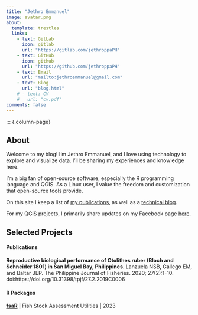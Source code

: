```yaml
---
title: "Jethro Emmanuel"
image: avatar.png
about:
  template: trestles
  links:
    - text: GitLab
      icon: gitlab
      url: "https://gitlab.com/jethroppaPH"
    - text: GitHub
      icon: github
      url: "https://github.com/jethroppaPH"
    - text: Email
      url: "mailto:jethroemmanuel@gmail.com"
    - text: Blog
      url: "blog.html"
    # - text: CV
    #   url: "cv.pdf"
comments: false
---
```

::: {.column-page}

## About

Welcome to my blog! I’m Jethro Emmanuel, and I love using technology to explore and visualize data. I’ll be sharing my experiences and knowledge here.

I’m a big fan of open-source software, especially the R programming language and QGIS. As a Linux user, I value the freedom and customization that open-source tools provide.

On this site I keep a list of [my publications](papers), as well as a [technical blog](blog.html).

For my QGIS projects, I primarily share updates on my Facebook page [here](https://web.facebook.com/becoolmaps/).

<p></p>

## Selected Projects

#### Publications

**Reproductive biological performance of Otolithes ruber (Bloch and Schneider 1801) in San Miguel Bay, Philippines**. Lanzuela NSB, Gallego EM, and Baltar JEP. The Philippine Journal of Fisheries. 2020; 27(2):1-10. doi:https://doi.org/10.31398/tpjf/27.2.2019C0006

#### R Packages

**[fsaR](https://gitlab.com/jethroppaPH/fsaR)** | Fish Stock Assessment Utilities | 2023 

<!-- ::: -->

<!-- <link rel="me" href="https://fosstodon.org/@MikeMahoney218"> -->
